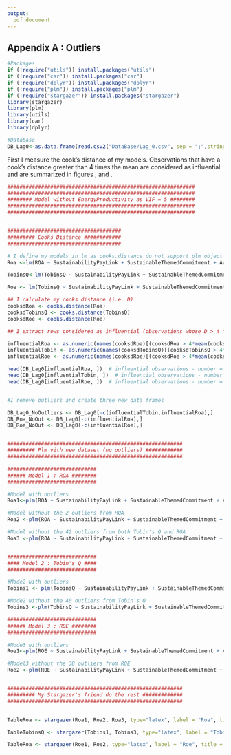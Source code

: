 ```yaml
---
output:
  pdf_document
---
```


## Appendix A : Outliers {-}
```r
#Packages
if (!require("utils")) install.packages("utils")
if (!require("car")) install.packages("car")
if (!require("dplyr")) install.packages("dplyr")
if (!require("plm")) install.packages("plm")
if (!require("stargazer")) install.packages("stargazer")
library(stargazer)
library(plm)
library(utils)
library(car)
library(dplyr)

#Database
DB_Lag0<-as.data.frame(read.csv2("DataBase/Lag_0.csv", sep = ";",stringsAsFactors=FALSE, header = TRUE ))

```

First I measure the cook's distance of my models. Observations that have a cook’s distance greater than 4 times the mean are considered as influential and are summarized in figures \ref{OutliersRoa}, \ref{OutliersTobinsQ} and \ref{OutliersRoe}. 




<!--Secondly, in order to detect the influence of those outliers, I use the function *outlierTest* from the *car* package [@Fox2012]. This function reports the Bonferroni p-values for Studentized residuals in linear and generalized linear models, based on a t-test for linear models and normal-distribution test for generalized linear models. -->

```r

#############################################################
#############################################################
######## Model without EnergyProductivity as VIF = 5 ########
#############################################################
#############################################################


#####################################
######### Cooks Distance ############
#####################################

# I define my models in lm as cooks.distance do not support plm object
Roa <-lm(ROA ~ SustainabilityPayLink + SustainableThemedCommitment + AuditScore + CarbonProductivity + WaterProductivity + WasteProductivity + Leverage + NetMargin + FirmSize + Industry, data = DB_Lag0)

TobinsQ<-lm(TobinsQ ~ SustainabilityPayLink + SustainableThemedCommitment + AuditScore + CarbonProductivity + WaterProductivity + WasteProductivity + Leverage + NetMargin + FirmSize + Industry, data = DB_Lag0)

Roe <- lm(TobinsQ ~ SustainabilityPayLink + SustainableThemedCommitment + AuditScore + CarbonProductivity + WaterProductivity + WasteProductivity + Leverage + NetMargin + FirmSize + Industry, data = DB_Lag0)

## I calculate my cooks distance (i.e. D)
cooksdRoa <- cooks.distance(Roa)
cooksdTobinsQ <- cooks.distance(TobinsQ)
cooksdRoe <- cooks.distance(Roe)

## I extract rows considered as influential (observations whose D > 4 * means)

influentialRoa <- as.numeric(names(cooksdRoa)[(cooksdRoa > 4*mean(cooksdRoa, na.rm=T))])  
influentialTobin <- as.numeric(names(cooksdTobinsQ)[(cooksdTobinsQ > 4*mean(cooksdTobinsQ, na.rm=T))])  
influentialRoe <- as.numeric(names(cooksdRoe)[(cooksdRoe > 4*mean(cooksdRoe, na.rm=T))])  

head(DB_Lag0[influentialRoa, ])  # influential observations - number = 2 
head(DB_Lag0[influentialTobin, ])  # influential observations - number = 40
head(DB_Lag0[influentialRoe, ])  # influential observations - number = 38


#I remove outliers and create three new data frames

DB_Lag0_NoOutliers <- DB_Lag0[-c(influentialTobin,influentialRoa),]
DB_Roa_NoOut <- DB_Lag0[-c(influentialRoa),]
DB_Roe_NoOut <- DB_Lag0[-c(influentialRoe),]


#########################################################
######### Plm vith new dataset (no outliers) ############
#########################################################

#############################
###### Model 1 : ROA ########
#############################

#Model with outliers
Roa1<-plm(ROA ~ SustainabilityPayLink + SustainableThemedCommitment + AuditScore + CarbonProductivity + WaterProductivity + WasteProductivity + Leverage + NetMargin + FirmSize + Industry, data = DB_Lag0, index = c("Companies", "YearFinancialIndicator"), model = "random") 

#Model without the 2 outliers from ROA
Roa2 <-plm(ROA ~ SustainabilityPayLink + SustainableThemedCommitment + AuditScore + CarbonProductivity + WaterProductivity + Leverage + NetMargin + FirmSize + Industry , data = DB_Roa_NoOut, index = c("Companies", "YearFinancialIndicator"), model = "random") 

#Model without the 42 outliers from both Tobin's Q and ROA
Roa3 <-plm(ROA ~ SustainabilityPayLink + SustainableThemedCommitment + AuditScore + CarbonProductivity + WaterProductivity + WasteProductivity + Leverage + NetMargin + FirmSize + Industry, data = DB_Lag0_NoOutliers, index = c("Companies", "YearFinancialIndicator"), model = "random") 


#############################
#### Model 2 : Tobin's Q ####
#############################

#Mode2 with outliers
Tobins1 <- plm(TobinsQ ~ SustainabilityPayLink + SustainableThemedCommitment + AuditScore + CarbonProductivity + WaterProductivity + WasteProductivity + Leverage + NetMargin + FirmSize + Industry, data = DB_Lag0, index = c("Companies", "YearFinancialIndicator"), model = "random")

#Mode2 without the 40 outliers from Tobin's Q
Tobins3 <-plm(TobinsQ ~ SustainabilityPayLink + SustainableThemedCommitment + AuditScore +  CarbonProductivity + WaterProductivity + WasteProductivity + Leverage + NetMargin + FirmSize + Industry, data = DB_Lag0_NoOutliers, index = c("Companies", "YearFinancialIndicator"), model = "random")

#############################
###### Model 3 : ROE ########
#############################

#Mode3 with outliers
Roe1<-plm(ROE ~ SustainabilityPayLink + SustainableThemedCommitment + AuditScore + CarbonProductivity + WaterProductivity + WasteProductivity + Leverage + NetMargin + FirmSize + Industry, data = DB_Lag0, index = c("Companies", "YearFinancialIndicator"), model = "random") 

#Model3 without the 38 outliers from ROE
Roe2 <-plm(ROE ~ SustainabilityPayLink + SustainableThemedCommitment + AuditScore + CarbonProductivity + WaterProductivity + Leverage + NetMargin + FirmSize + Industry , data = DB_Roe_NoOut, index = c("Companies", "YearFinancialIndicator"), model = "random") 


#########################################################
######### My Stargazer's friend do the rest #############
#########################################################


TableRoa <- stargazer(Roa1, Roa2, Roa3, type="latex", label = "Roa", title = "Model 1 - Comparaison with and without outliers", header = FALSE)

TableTobinsQ <- stargazer(Tobins1, Tobins3, type="latex", label = "Tobin", title = "Model 2 - Comparaison with and without outliers", header = FALSE)

TableRoa <- stargazer(Roe1, Roe2, type="latex", label = "Roe", title = "Model 3 - Comparaison with and without outliers", header = FALSE)
```



\begin{figure}[ht]
\caption{Observations considered as outliers in model 1 (i.e. Roa)}
\label{OutliersRoa}
```r

#Model Roa
## I summarise on a graph, those observations that have a cook’s distance greater than 4 times the mean and which may be considered as outliers
plot(cooksdRoa, pch="*", cex=2)  # plot cook's distance
abline(h = 4*mean(cooksdRoa, na.rm=T), col="red")  # add cutoff line
text(x=1:length(cooksdRoa)+1, y=cooksdRoa, labels=ifelse(cooksdRoa>4*mean(cooksdRoa, na.rm=T),names(cooksdRoa),""), col="red")  # add labels
```
\end{figure}



\begin{figure}[ht]
\caption{Observations considered as outliers in model 2 (i.e. Tobin's Q)}
\label{OutliersTobinsQ}
```r


#Model TobinsQ
plot(cooksdTobinsQ, pch="*", cex=2)  

abline(h = 4*mean(cooksdTobinsQ, na.rm=T), col="red")  # add cutoff line
text(x=1:length(cooksdTobinsQ)+1, y=cooksdTobinsQ, labels=ifelse(cooksdTobinsQ>4*mean(cooksdTobinsQ, na.rm=T),names(cooksdTobinsQ),""), col="red")  # add labels

```
\end{figure}


\begin{figure}[ht]
\caption{Observations considered as outliers in model 1 (i.e. Roe)}
\label{OutliersRoe}
```r

#Model Roe
## I summarise on a graph, those observations that have a cook’s distance greater than 4 times the mean and which may be considered as outliers
plot(cooksdRoe, pch="*", cex=2)  # plot cook's distance
abline(h = 4*mean(cooksdRoe, na.rm=T), col="red")  # add cutoff line
text(x=1:length(cooksdRoe)+1, y=cooksdRoe, labels=ifelse(cooksdRoe>4*mean(cooksdRoe, na.rm=T),names(cooksdRoe),""), col="red")  # add labels
```
\end{figure}
